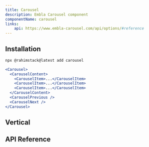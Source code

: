 ```yaml
---
title: Carousel
description: Embla Carousel component
componentName: carousel
links:
    api: https://www.embla-carousel.com/api/options/#reference
---
```


<ComponentPreview name="carousel-demo" />

## Installation

```bash
npx @rahimstack@latest add carousel
```


```jsx
<Carousel>
  <CarouselContent>
    <CarouselItem>...</CarouselItem>
    <CarouselItem>...</CarouselItem>
    <CarouselItem>...</CarouselItem>
  </CarouselContent>
  <CarouselPrevious />
  <CarouselNext />
</Carousel>
```

## Vertical

<ComponentPreview name="carousel-vertical-demo" />

## API Reference

<ComponentAnatomy name="carousel" />

